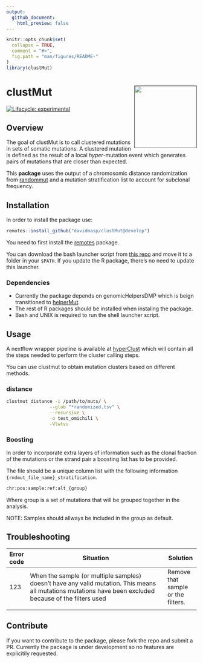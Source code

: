 ```yaml
---
output:
  github_document:
    html_preview: false
---
```


<!-- README.md is generated from README.Rmd. Please edit that file -->

```r
knitr::opts_chunk$set(
  collapse = TRUE,
  comment = "#>",
  fig.path = "man/figures/README-"
)
library(clustMut)
```

# clustMut <a href=''><img src='man/figures/clustmut_logo.png' align="right" height="165" /></a>

<!-- badges: start -->
[![Lifecycle: experimental](https://img.shields.io/badge/lifecycle-experimental-orange.svg)](https://www.tidyverse.org/lifecycle/#experimental)
<!-- badges: end -->

## Overview

The goal of clustMut is to call clustered mutations in sets of somatic mutations.
A clustered mutation is defined as the result of a local _hyper_-mutation event
which generates pairs of mutations that are closer than expected.

This **package** uses the output of a chromosomic distance randomization from
[randommut](http://fsupeksvr.irbbarcelona.pcb.ub.es/gitlab/dmas/randommut) and
a mutation stratification list to account for subclonal frequency.

## Installation

In order to install the package use:

```r
remotes::install_github("davidmasp/clustMut@develop")
```

You need to first install the
[remotes](https://cran.r-project.org/web/packages/remotes/index.html) package.

You can download the bash launcher script from [this repo]() and move it
to a folder in your `$PATH`. If you update the R package, there's no need to
update this launcher.

### Dependencies

* Currently the package depends on genomicHelpersDMP which is beign transitioned to [helperMut](https://github.com/davidmasp/helperMut).
* The rest of R packages should be installed when instaling the package.
* Bash and UNIX is required to run the shell launcher script.

## Usage

A nextflow wrapper pipeline is available at
[hyperClust](https://github.com/davidmasp/hyperclust)
which will contain all the steps needed to perform the cluster calling steps.

You can use clustmut to obtain mutation clusters based on different methods.

### distance

```bash
clustmut distance -i /path/to/muts/ \
                --glob "*randomized.tsv" \
                --recursive \
                -o test_omichili \
                -Vlwtvu
```

### Boosting

In order to incorporate extra layers of information such as the clonal fraction
of the mutations or the strand pair a boosting list has to be provided.

The file should be a unique column list with the following information
`{rndmut_file_name}_stratification`.

```txt
chr:pos:sample:ref:alt_{group}
```

Where group is a set of mutations that will be grouped together in the analysis.

NOTE: Samples should allways be included in the group as default.

## Troubleshooting

| Error code | Situation                                                                                                                                                | Solution                           |
|------------|----------------------------------------------------------------------------------------------------------------------------------------------------------|------------------------------------|
| 123        | When the sample (or multiple samples) doesn't have any valid mutation. This means all mutations mutations have been excluded because of the filters used | Remove that sample or the filters. |
|            |                                                                                                                                                          |                                    |
## Contribute

If you want to contribute to the package, please fork the repo and submit
a PR. Currently the package is under development so no features are explicitily
requested.
